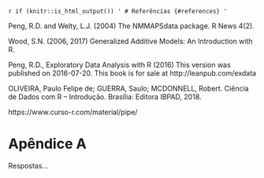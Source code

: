 `r if (knitr::is_html_output()) '
# Referências {#references}
'`

Peng, R.D. and Welty, L.J. (2004) The NMMAPSdata package. R News 4(2).

Wood, S.N. (2006, 2017) Generalized Additive Models: An Introduction with R.

Peng, R.D., Exploratory Data Analysis with R (2016) This version was published on 2016-07-20. This book is for sale at http://leanpub.com/exdata

OLIVEIRA, Paulo Felipe de; GUERRA, Saulo; MCDONNELL, Robert. Ciência de Dados com R – Introdução. Brasília: Editora IBPAD, 2018.

https://www.curso-r.com/material/pipe/


# Apêndice A {-}

Respostas...